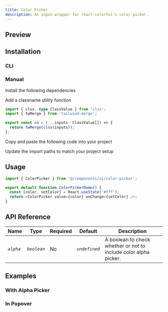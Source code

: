 ```yaml
---
title: Color Picker
description: An input wrapper for react-colorful's color picker.
---
```


## Preview

<ComponentPreview
  name='color-picker-demo'
  v0Url='https://kelvinmai.io/r/color-picker.json'
/>

## Installation

### CLI

<NpmCommand value='npx shadcn@latest add https://kelvinmai.io/r/color-picker.json' />

### Manual

<Steps>

<Step>Install the following dependencies</Step>

<NpmCommand value='npm install next-themes lucide-react motion clsx tailwind-merge' />

<Step>Add a classname utility function</Step>

```ts
import { clsx, type ClassValue } from 'clsx';
import { twMerge } from 'tailwind-merge';

export const cn = (...inputs: ClassValue[]) => {
  return twMerge(clsx(inputs));
};
```

<Step>Copy and paste the following code into your project</Step>

<ComponentSource name='color-picker' title='components/color-picker.tsx' />

<Step>Update the import paths to match your project setup</Step>

</Steps>

## Usage

```ts
import { ColorPicker } from '@/components/ui/color-picker';

export default function ColorPickerDemo() {
  const [color, setColor] = React.useState('#fff');
  return <ColorPicker value={color} onChange={setColor} />;
}
```

## API Reference

| Name      | Type        | Required | Default       | Description                                                      |
| --------- | ----------- | -------- | ------------- | ---------------------------------------------------------------- |
| _`alpha`_ | _`boolean`_ | No       | _`undefined`_ | A boolean to check whether or not to include color alpha picker. |

## Examples

### With Alpha Picker

<ComponentPreview
  name='color-picker-alpha-demo'
  v0Url='https://kelvinmai.io/r/color-picker.json'
/>

### In Popover

<ComponentPreview
  name='color-picker-popover-demo'
  v0Url='https://kelvinmai.io/r/color-picker.json'
/>
